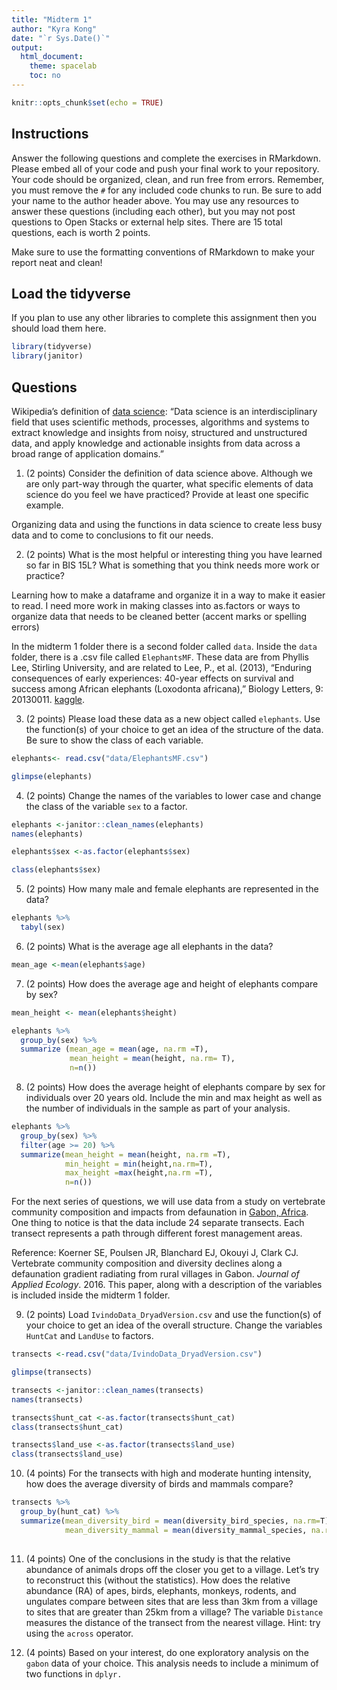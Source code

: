 ```yaml
---
title: "Midterm 1"
author: "Kyra Kong"
date: "`r Sys.Date()`"
output:
  html_document:
    theme: spacelab
    toc: no
---
```


```r
knitr::opts_chunk$set(echo = TRUE)
```

## Instructions
Answer the following questions and complete the exercises in RMarkdown. Please embed all of your code and push your final work to your repository. Your code should be organized, clean, and run free from errors. Remember, you must remove the `#` for any included code chunks to run. Be sure to add your name to the author header above. You may use any resources to answer these questions (including each other), but you may not post questions to Open Stacks or external help sites. There are 15 total questions, each is worth 2 points.  

Make sure to use the formatting conventions of RMarkdown to make your report neat and clean!  

## Load the tidyverse
If you plan to use any other libraries to complete this assignment then you should load them here.
```r
library(tidyverse)
library(janitor)
```

## Questions  

Wikipedia's definition of [data science](https://en.wikipedia.org/wiki/Data_science): "Data science is an interdisciplinary field that uses scientific methods, processes, algorithms and systems to extract knowledge and insights from noisy, structured and unstructured data, and apply knowledge and actionable insights from data across a broad range of application domains."  

1. (2 points) Consider the definition of data science above. Although we are only part-way through the quarter, what specific elements of data science do you feel we have practiced? Provide at least one specific example.  

Organizing data and using the functions in data science to create less busy data and to come to conclusions to fit our needs.

2. (2 points) What is the most helpful or interesting thing you have learned so far in BIS 15L? What is something that you think needs more work or practice?  

Learning how to make a dataframe and organize it in a way to make it easier to read.
I need more work in making classes into as.factors or ways to organize data that needs to be cleaned better (accent marks or spelling errors)

In the midterm 1 folder there is a second folder called `data`. Inside the `data` folder, there is a .csv file called `ElephantsMF`. These data are from Phyllis Lee, Stirling University, and are related to Lee, P., et al. (2013), "Enduring consequences of early experiences: 40-year effects on survival and success among African elephants (Loxodonta africana)," Biology Letters, 9: 20130011. [kaggle](https://www.kaggle.com/mostafaelseidy/elephantsmf).  

3. (2 points) Please load these data as a new object called `elephants`. Use the function(s) of your choice to get an idea of the structure of the data. Be sure to show the class of each variable.
```r
elephants<- read.csv("data/ElephantsMF.csv")
```

```r
glimpse(elephants)
```


4. (2 points) Change the names of the variables to lower case and change the class of the variable `sex` to a factor.
```r
elephants <-janitor::clean_names(elephants)
names(elephants)
```

```r
elephants$sex <-as.factor(elephants$sex)
```
```r
class(elephants$sex)
```


5. (2 points) How many male and female elephants are represented in the data?
```r
elephants %>% 
  tabyl(sex)
```


6. (2 points) What is the average age all elephants in the data?

```r
mean_age <-mean(elephants$age)
```

7. (2 points) How does the average age and height of elephants compare by sex?
```r
mean_height <- mean(elephants$height)
```

```r

elephants %>% 
  group_by(sex) %>% 
  summarize (mean_age = mean(age, na.rm =T), 
             mean_height = mean(height, na.rm= T),
             n=n())
```


8. (2 points) How does the average height of elephants compare by sex for individuals over 20 years old. Include the min and max height as well as the number of individuals in the sample as part of your analysis.  

```r
elephants %>% 
  group_by(sex) %>% 
  filter(age >= 20) %>% 
  summarize(mean_height = mean(height, na.rm =T), 
            min_height = min(height,na.rm=T),
            max_height =max(height,na.rm =T), 
            n=n())
```


For the next series of questions, we will use data from a study on vertebrate community composition and impacts from defaunation in [Gabon, Africa](https://en.wikipedia.org/wiki/Gabon). One thing to notice is that the data include 24 separate transects. Each transect represents a path through different forest management areas.  

Reference: Koerner SE, Poulsen JR, Blanchard EJ, Okouyi J, Clark CJ. Vertebrate community composition and diversity declines along a defaunation gradient radiating from rural villages in Gabon. _Journal of Applied Ecology_. 2016. This paper, along with a description of the variables is included inside the midterm 1 folder.  

9. (2 points) Load `IvindoData_DryadVersion.csv` and use the function(s) of your choice to get an idea of the overall structure. Change the variables `HuntCat` and `LandUse` to factors.

```r
transects <-read.csv("data/IvindoData_DryadVersion.csv")
```

```r
glimpse(transects)
```
```r
transects <-janitor::clean_names(transects)
names(transects)
```
```r
transects$hunt_cat <-as.factor(transects$hunt_cat)
class(transects$hunt_cat)
```
```r
transects$land_use <-as.factor(transects$land_use)
class(transects$land_use)
```

10. (4 points) For the transects with high and moderate hunting intensity, how does the average diversity of birds and mammals compare?

```r
transects %>% 
  group_by(hunt_cat) %>% 
  summarize(mean_diversity_bird = mean(diversity_bird_species, na.rm=T),
            mean_diversity_mammal = mean(diversity_mammal_species, na.rm =T))
 
```

11. (4 points) One of the conclusions in the study is that the relative abundance of animals drops off the closer you get to a village. Let's try to reconstruct this (without the statistics). How does the relative abundance (RA) of apes, birds, elephants, monkeys, rodents, and ungulates compare between sites that are less than 3km from a village to sites that are greater than 25km from a village? The variable `Distance` measures the distance of the transect from the nearest village. Hint: try using the `across` operator.  


12. (4 points) Based on your interest, do one exploratory analysis on the `gabon` data of your choice. This analysis needs to include a minimum of two functions in `dplyr.`